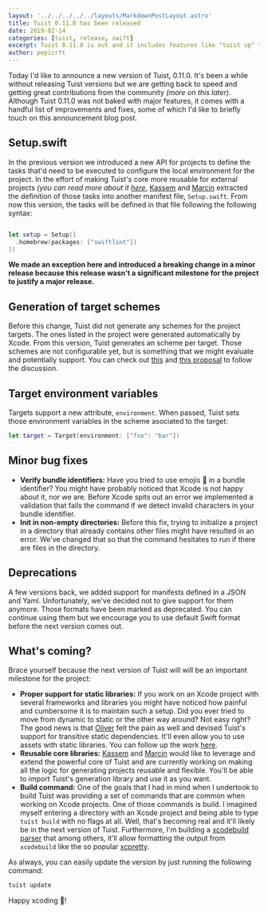 ```yaml
---
layout: '../../../../../layouts/MarkdownPostLayout.astro'
title: Tuist 0.11.0 has been released
date: 2019-02-14
categories: [tuist, release, swift]
excerpt: Tuist 0.11.0 is out and it includes features like "tuist up" that help users configure their environment before working with the projects, or support for generating target schemes. This version also adds support for defining environment variables for targets, as well as some minor improvements and fixes.
author: pepicrft
---
```


Today I'd like to announce a new version of Tuist, 0.11.0. It's been a while without releasing Tuist versions but we are getting back to speed and getting great contributions from the community _(more on this later)_. Although Tuist 0.11.0 was not baked with major features, it comes with a handful list of improvements and fixes, some of which I'd like to briefly touch on this announcement blog post.

## Setup.swift

In the previous version we introduced a new API for projects to define the tasks that'd need to be executed to configure the local environment for the project. In the effort of making Tuist's core more reusable for external projects _(you can read more about it [here](https://github.com/tuist/tuist/issues/192)_, [Kassem](https://github.com/kwridan) and [Marcin](https://github.com/marciniwanicki) extracted the definition of those tasks into another manifest file, `Setup.swift`. From now this version, the tasks will be defined in that file following the following syntax:

```swift

let setup = Setup([
  .homebrew(packages: ["swiftlint"])
])
```

**We made an exception here and introduced a breaking change in a minor release because this release wasn't a significant milestone for the project to justify a major release.**

## Generation of target schemes

Before this change, Tuist did not generate any schemes for the project targets. The ones listed in the project were generated automatically by Xcode. From this version, Tuist generates an scheme per target. Those schemes are not configurable yet, but is something that we might evaluate and potentially support. You can check out [this](https://github.com/tuist/tuist/issues/199) and [this proposal](https://github.com/tuist/tuist/issues/195) to follow the discussion.

## Target environment variables

Targets support a new attribute, `environment`. When passed, Tuist sets those environment variables in the scheme asociated to the target:

```swift
let target = Target(environment: ["foo": "bar"])
```

## Minor bug fixes

- **Verify bundle identifiers:** Have you tried to use emojis 🥘 in a bundle identifier? You might have probably noticed that Xcode is not happy about it, nor we are. Before Xcode spits out an error we implemented a validation that fails the command if we detect invalid characters in your bundle identifier.
- **Init in non-empty directories:** Before this fix, trying to initialize a project in a directory that already contains other files might have resulted in an error. We've changed that so that the command hesitates to run if there are files in the directory.

## Deprecations

A few versions back, we added support for manifests defined in a JSON and Yaml. Unfortunately, we've decided not to give support for them anymore. Those formats have been marked as deprecated. You can continue using them but we encourage you to use default Swift format before the next version comes out.

## What's coming?

Brace yourself because the next version of Tuist will will be an important milestone for the project:

- **Proper support for static libraries:** If you work on an Xcode project with several frameworks and libraries you might have noticed how painful and cumbersome it is to maintain such a setup. Did you ever tried to move from dynamic to static or the other way around? Not easy right? The good news is that [Oliver](https://github.com/ollieatkinson) felt the pain as well and devised Tuist's support for transitive static dependencies. It'll even allow you to use assets with static libraries. You can follow up the work [here](https://github.com/tuist/tuist/pull/210).
- **Reusable core libraries:** [Kassem](https://github.com/kwridan) and [Marcin](https://github.com/marciniwanicki) would like to leverage and extend the powerful core of Tuist and are currently working on making all the logic for generating projects reusable and flexible. You'll be able to import Tuist's generation library and use it as you want.
- **Build command:** One of the goals that I had in mind when I undertook to build Tuist was providing a set of commands that are common when working on Xcode projects. One of those commands is build. I imagined myself entering a directory with an Xcode project and being able to type `tuist build` with no flags at all. Well, that's becoming real and it'll likely be in the next version of Tuist. Furthermore, I'm building a [xcodebuild parser](https://github.com/tuist/tuist/pull/196) that among others, it'll allow formatting the output from `xcodebuild` like the so popular [xcpretty](https://github.com/xcpretty/xcpretty).

As always, you can easily update the version by just running the following command:

```bash
tuist update
```

Happy xcoding 📝!
